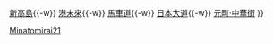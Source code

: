 {{鐵道路線
| 模板名稱 = 港未來線
| 名稱 = [[File:YMRC logomark.svg|20px|公司標誌]] <small>[[橫濱高速鐵道]]</small> [[港未來線]] [[File:Yokohama Minatomirai Railway logo.png|18px|路線記號]] [[File:Number prefix Minatomirai.svg|18px|車站編號記號]]
| 代表色 = #09357f
| 背景顏色 = #FFFFFF
| 車站列表 =（[[Template:東橫線|澀谷方向]] ←） [[橫濱站|橫濱]]{{-w}} [[新高島站|新高島]]{{-w}} [[港未來站|港未來]]{{-w}} [[馬車道站|馬車道]]{{-w}} [[日本大道站|日本大道]]{{-w}} [[元町·中華街站|元町·中華街]]  
}}<noinclude>
[[Category:橫濱高速鐵道路線模板|Minatomirai21]]
</noinclude>